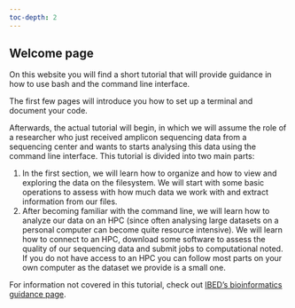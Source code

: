 ```yaml
---
toc-depth: 2
---
```


## Welcome page

On this website you will find a short tutorial that will provide guidance in how to use bash and the command line interface.

The first few pages will introduce you how to set up a terminal and document your code.

Afterwards, the actual tutorial will begin, in which we will assume the role of a researcher who just received amplicon sequencing data from a sequencing center and wants to starts analysing this data using the command line interface. This tutorial is divided into two main parts:

1. In the first section, we will learn how to organize and how to view and exploring the data on the filesystem. We will start with some basic operations to assess with how much data we work with and extract information from our files.
2. After becoming familiar with the command line, we will learn how to analyze our data on an HPC (since often analysing large datasets on a personal computer can become quite resource intensive). We will learn how to connect to an HPC, download some software to assess the quality of our sequencing data and submit jobs to computational noted. If you do not have access to an HPC you can follow most parts on your own computer as the dataset we provide is a small one.

For information not covered in this tutorial, check out [IBED's bioinformatics guidance page](https://scienceparkstudygroup.github.io/software_information/).